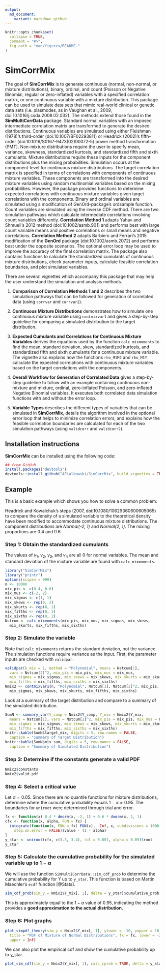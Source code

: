 ```yaml
---
output:
  md_document:
    variant: markdown_github
---
```


<!-- README.md is generated from README.Rmd. Please edit that file -->

```r
knitr::opts_chunk$set(
  collapse = TRUE,
  comment = "#>",
  fig.path = "man/figures/README-"
)
```

# SimCorrMix

The goal of **SimCorrMix** is to generate continuous (normal, non-normal, or mixture distributions), binary, ordinal, and count (Poisson or Negative Binomial, regular or zero-inflated) variables with a specified correlation matrix, or one continuous variable with a mixture distribution. This package can be used to simulate data sets that mimic real-world clinical or genetic data sets (i.e. plasmodes, as in Vaughan et al., 2009, doi:10.1016/j.csda.2008.02.032). The methods extend those found in the **SimMultiCorrData** package. Standard normal variables with an imposed intermediate correlation matrix are transformed to generate the desired distributions. Continuous variables are simulated using either Fleishman (1978)'s third-order (doi:10.1007/BF02293811) or Headrick (2002)'s fifth-order (doi:10.1016/S0167-9473(02)00072-5) power method transformation (PMT). Non-mixture distributions require the user to specify mean, variance, skewness, standardized kurtosis, and standardized fifth and sixth cumulants. Mixture distributions require these inputs for the component distributions plus the mixing probabilities. Simulation occurs at the component-level for continuous mixture distributions. The target correlation matrix is specified in terms of correlations with components of continuous mixture variables. These components are transformed into the desired mixture variables using random multinomial variables based on the mixing probabilities.  However, the package provides functions to determine expected correlations with continuous mixture variables given target correlations with the components. Binary and ordinal variables are simulated using a modification of GenOrd-package's ordsample function. Count variables are simulated using the inverse CDF method. There are two simulation pathways which calculate intermediate correlations involving count variables differently. **Correlation Method 1** adapts Yahav and Shmueli's 2012 method (doi:10.1002/asmb.901) and performs best with large count variable means and positive correlations or small means and negative correlations. **Correlation Method 2** adapts Barbiero and Ferrari's 2015 modification of the **GenOrd** package (doi:10.1002/asmb.2072) and performs best under the opposite scenarios. The optional error loop may be used to improve the accuracy of the final correlation matrix. The package also contains functions to calculate the standardized cumulants of continuous mixture distributions, check parameter inputs, calculate feasible correlation boundaries, and plot simulated variables.

There are several vignettes which accompany this package that may help the user understand the simulation and analysis methods.

1) **Comparison of Correlation Methods 1 and 2** describes the two simulation pathways that can be followed for generation of correlated data (using `corrvar` and `corrvar2`).

2) **Continuous Mixture Distributions** demonstrates how to simulate one continuous mixture variable using `contmixvar1` and gives a step-by-step guideline for comparing a simulated distribution to the target distribution.

3) **Expected Cumulants and Correlations for Continuous Mixture Variables** derives the equations used by the function `calc_mixmoments` to find the mean, standard deviation, skew, standardized kurtosis, and standardized fifth and sixth cumulants for a continuous mixture variable. The vignette also explains how the functions `rho_M1M2` and `rho_M1Y` calculate the expected correlations with continuous mixture variables based on the target correlations with the components.

4) **Overall Workflow for Generation of Correlated Data** gives a step-by-step guideline to follow with an example containing continuous non-mixture and mixture, ordinal, zero-inflated Poisson, and zero-inflated Negative Binomial variables. It executes both correlated data simulation functions with and without the error loop.

5) **Variable Types** describes the different types of variables that can be simulated in **SimCorrMix**, details the algorithm involved in the optional error loop that helps to minimize correlation errors, and explains how the feasible correlation boundaries are calculated for each of the two simulation pathways (using `validcorr` and `validcorr2`).

## Installation instructions

**SimCorrMix** can be installed using the following code:

```r
## from GitHub
install.packages("devtools")
devtools::install_github("AFialkowski/SimCorrMix", build_vignettes = TRUE)
```

## Example

This is a basic example which shows you how to solve a common problem:                

Headrick and Kowalchuk's steps (2007, doi:10.1080/10629360600605065) to compare the density of a simulated variable to the theoretical density have been modified to accommodate continuous mixture distributions.  The component distributions are *Normal(-2, 1)* and *Normal(2, 1)*.  The mixing proportions are $0.4$ and $0.6$.  

### Step 1: Obtain the standardized cumulants

The values of $\gamma_1,\ \gamma_2,\ \gamma_3,$ and $\gamma_4$ are all $0$ for normal variables.  The mean and standard deviation of the mixture variable are found with `calc_mixmoments`.
```r
library("SimCorrMix")
library("printr")
options(scipen = 999)
n <- 10000
mix_pis <- c(0.4, 0.6)
mix_mus <- c(-2, 2)
mix_sigmas <- c(1, 1)
mix_skews <- rep(0, 2)
mix_skurts <- rep(0, 2)
mix_fifths <- rep(0, 2)
mix_sixths <- rep(0, 2)
Nstcum <- calc_mixmoments(mix_pis, mix_mus, mix_sigmas, mix_skews, 
  mix_skurts, mix_fifths, mix_sixths)
```

### Step 2: Simulate the variable

Note that `calc_mixmoments` returns the standard deviation, not the variance.  The simulation functions require variance as the input.  First, the parameter inputs are checked with `validpar`.
```r
validpar(k_mix = 1, method = "Polynomial", means = Nstcum[1], 
  vars = Nstcum[2]^2, mix_pis = mix_pis, mix_mus = mix_mus, 
  mix_sigmas = mix_sigmas, mix_skews = mix_skews, mix_skurts = mix_skurts, 
  mix_fifths = mix_fifths, mix_sixths = mix_sixths)
Nmix2 <- contmixvar1(n, "Polynomial", Nstcum[1], Nstcum[2]^2, mix_pis, mix_mus, 
  mix_sigmas, mix_skews, mix_skurts, mix_fifths, mix_sixths)
```

Look at a summary of the target distribution and compare to a summary of the simulated distribution.
```r
SumN <- summary_var(Y_comp = Nmix2$Y_comp, Y_mix = Nmix2$Y_mix, 
  means = Nstcum[1], vars = Nstcum[2]^2, mix_pis = mix_pis, mix_mus = mix_mus, 
  mix_sigmas = mix_sigmas, mix_skews = mix_skews, mix_skurts = mix_skurts, 
  mix_fifths = mix_fifths, mix_sixths = mix_sixths)
knitr::kable(SumN$target_mix, digits = 5, row.names = FALSE, 
  caption = "Summary of Target Distribution")
knitr::kable(SumN$mix_sum, digits = 5, row.names = FALSE, 
  caption = "Summary of Simulated Distribution")
```

### Step 3: Determine if the constants generate a valid PDF

```r
Nmix2$constants
Nmix2$valid.pdf
```

### Step 4: Select a critical value

Let $\alpha = 0.05$.  Since there are no quantile functions for mixture distributions, determine where the cumulative probability equals $1 - \alpha = 0.95$.  The boundaries for `uniroot` were determined through trial and error.
```r
fx <- function(x) 0.4 * dnorm(x, -2, 1) + 0.6 * dnorm(x, 2, 1)
cfx <- function(x, alpha, FUN = fx) {
  integrate(function(x, FUN = fx) FUN(x), -Inf, x, subdivisions = 1000, 
    stop.on.error = FALSE)$value - (1 - alpha)
}
y_star <- uniroot(cfx, c(3.3, 3.4), tol = 0.001, alpha = 0.05)$root
y_star
```

### Step 5: Calculate the cumulative probability for the simulated variable up to $1 - \alpha$

We will use the function `SimMultiCorrData::sim_cdf_prob` to determine the cumulative probability for $Y$ up to `y_star`.  This function is based on Martin Maechler's `ecdf` function [@Stats].
```r
sim_cdf_prob(sim_y = Nmix2$Y_mix[, 1], delta = y_star)$cumulative_prob
```

This is approximately equal to the $1 - \alpha$ value of $0.95$, indicating the method provides a **good approximation to the actual distribution.**

### Step 6: Plot graphs

```r
plot_simpdf_theory(sim_y = Nmix2$Y_mix[, 1], ylower = -10, yupper = 10, 
  title = "PDF of Mixture of Normal Distributions", fx = fx, lower = -Inf, 
  upper = Inf)
```

We can also plot the empirical cdf and show the cumulative probability up to y_star.
```r
plot_sim_cdf(sim_y = Nmix2$Y_mix[, 1], calc_cprob = TRUE, delta = y_star)
```
